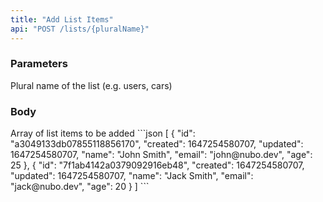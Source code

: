 ```yaml
---
title: "Add List Items"
api: "POST /lists/{pluralName}"
---
```


### Parameters

<ParamField path="pluralName" type="string" required>
  Plural name of the list (e.g. users, cars)
</ParamField>

### Body

<ParamField body="data" type="array" required>
  Array of list items to be added
</ParamField>

<ResponseExample>
```json
[
    {
        "id": "a3049133db07855118856170",
        "created": 1647254580707,
        "updated": 1647254580707,
        "name": "John Smith",
        "email": "john@nubo.dev",
        "age": 25
    },
    {
        "id": "7f1ab4142a0379092916eb48",
        "created": 1647254580707,
        "updated": 1647254580707,
        "name": "Jack Smith",
        "email": "jack@nubo.dev",
        "age": 20
    }
]
```
</ResponseExample>